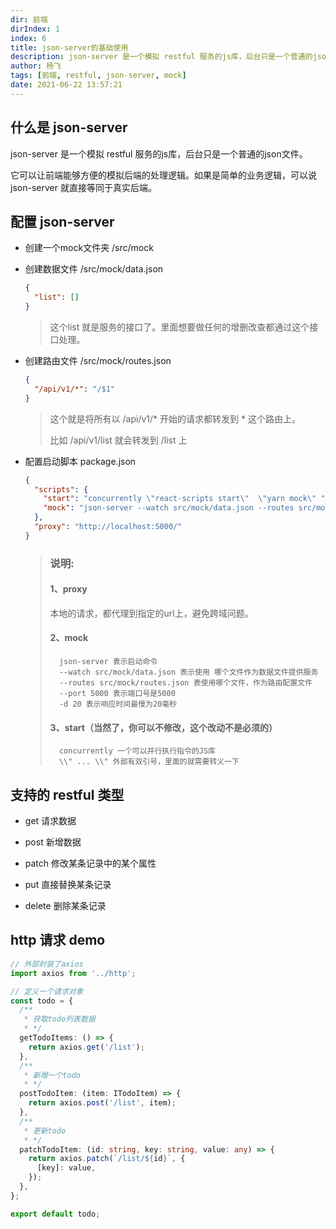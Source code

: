 ```yaml
---
dir: 前端
dirIndex: 1
index: 6
title: json-server的基础使用
description: json-server 是一个模拟 restful 服务的js库，后台只是一个普通的json文件。
author: 杨飞
tags: [前端, restful, json-server, mock]
date: 2021-06-22 13:57:21
---
```


## 什么是 json-server

json-server 是一个模拟 restful 服务的js库，后台只是一个普通的json文件。

它可以让前端能够方便的模拟后端的处理逻辑。如果是简单的业务逻辑，可以说 json-server 就直接等同于真实后端。

## 配置 json-server

- 创建一个mock文件夹 /src/mock

- 创建数据文件 /src/mock/data.json

  ```json
  {
    "list": []
  }
  ```

  > 这个list 就是服务的接口了。里面想要做任何的增删改查都通过这个接口处理。

- 创建路由文件 /src/mock/routes.json

  ```json
  {
    "/api/v1/*": "/$1"
  }
  ```

  > 这个就是将所有以 /api/v1/* 开始的请求都转发到 * 这个路由上。
  >
  > 比如 /api/v1/list 就会转发到 /list 上

- 配置启动脚本 package.json

  ```json
  {
    "scripts": {
      "start": "concurrently \"react-scripts start\"  \"yarn mock\" ",
      "mock": "json-server --watch src/mock/data.json --routes src/mock/routes.json --port 5000 -d 20"
    },
    "proxy": "http://localhost:5000/"
  }
  ```

  > ### 说明:
  > #### 1、proxy
  >   本地的请求，都代理到指定的url上，避免跨域问题。
  > 
  > #### 2、mock
  >  ```shell
  >    json-server 表示启动命令
  >    --watch src/mock/data.json 表示使用 哪个文件作为数据文件提供服务
  >    --routes src/mock/routes.json 表使用哪个文件，作为路由配置文件
  >    --port 5000 表示端口号是5000
  >    -d 20 表示响应时间最慢为20毫秒
  >  ```
  >
  >  #### 3、start（当然了，你可以不修改，这个改动不是必须的）
  >  ```shell
  >    concurrently 一个可以并行执行指令的JS库
  >    \\" ... \\" 外部有双引号，里面的就需要转义一下
  >  ```


## 支持的 restful 类型

- get 请求数据

- post 新增数据

- patch  修改某条记录中的某个属性

- put 直接替换某条记录

- delete 删除某条记录


## http 请求 demo

```typescript
// 外部封装了axios
import axios from '../http';

// 定义一个请求对象
const todo = {
  /**
   * 获取todo列表数据
   * */
  getTodoItems: () => {
    return axios.get('/list');
  },
  /**
   * 新增一个todo
   * */
  postTodoItem: (item: ITodoItem) => {
    return axios.post('/list', item);
  },
  /**
   * 更新todo
   * */
  patchTodoItem: (id: string, key: string, value: any) => {
    return axios.patch(`/list/${id}`, {
      [key]: value,
    });
  },
};

export default todo;
```
